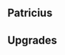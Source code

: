 {{Building
| name = Crystal Castle
| image = N/A
| category = [[Elite Barracks]]
| cycle = 25s
| capacity = 1
| produce_per_cycle = 1 [[Patricius]]
| consume_per_cycle = 100 {{RessourceIcon|type=crystal}}
| build_cost = 400 {{RessourceIcon|type=crystal}}, 150 {{RessourceIcon|type=clay}}
| description = Produces a strong unit that only functions while this building is active.
}}

== Patricius ==
{{Unit
| name = Patricius
| image = N/A
| type = Arcane, Champion
| hp = 700
| dps = 38
| trait = Provides 3 mana with each attack.
}}

== Upgrades ==
{{Upgrade
| name = Crystal Creatures' HP
| description = Increases Crystal Creatures' HP by 200%.
}}
{{Upgrade
| name = Damage dealt by Crystal Creatures
| description = Increases damage dealt by Crystal Creatures by 100%.
}}
{{Upgrade
| name = Independence
| description = The units no longer sleep when you aren't looking.
}}